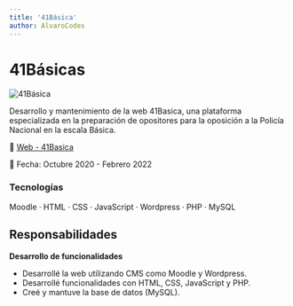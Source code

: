 ```yaml
---
title: '41Básica'
author: AlvaroCodes
---
```


# 41Básicas

<img
  src="/images/basica.webp"
  alt="41Básica"
  transition:name="Básica"
/>

Desarrollo y mantenimiento de la web 41Basica, una plataforma especializada en la preparación de opositores para la oposición a la Policía Nacional en la escala Básica.

🔗 [Web - 41Basica](https://web.archive.org/web/20211128091501/http:/41basica.es/)

📅 Fecha: Octubre 2020 - Febrero 2022

### Tecnologías 
Moodle · HTML · CSS · JavaScript · Wordpress · PHP · MySQL

## Responsabilidades

**Desarrollo de funcionalidades**  
- Desarrollé la web utilizando CMS como Moodle y Wordpress.
- Desarrollé funcionalidades con HTML, CSS, JavaScript y PHP.
- Creé y mantuve la base de datos (MySQL).
